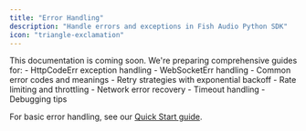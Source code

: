 ```yaml
---
title: "Error Handling"
description: "Handle errors and exceptions in Fish Audio Python SDK"
icon: "triangle-exclamation"
---
```


<Note>
This documentation is coming soon. We're preparing comprehensive guides for:
- HttpCodeErr exception handling
- WebSocketErr handling
- Common error codes and meanings
- Retry strategies with exponential backoff
- Rate limiting and throttling
- Network error recovery
- Timeout handling
- Debugging tips
</Note>

For basic error handling, see our [Quick Start guide](/developer-platform/sdks/python/quickstart#error-handling).